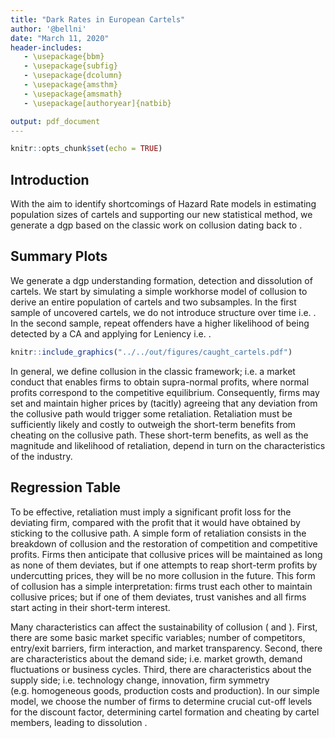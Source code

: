 ```yaml
---
title: "Dark Rates in European Cartels"
author: '@bellni'
date: "March 11, 2020"
header-includes:
   - \usepackage{bbm}
   - \usepackage{subfig}
   - \usepackage{dcolumn}
   - \usepackage{amsthm}
   - \usepackage{amsmath}
   - \usepackage[authoryear]{natbib}

output: pdf_document
---
```


```r
knitr::opts_chunk$set(echo = TRUE)
```

## Introduction
With the aim to identify shortcomings of Hazard Rate models in estimating population 
sizes of cartels and supporting our new statistical method, we generate a dgp based on 
the classic work on collusion dating back to \citet{Stigler:1964}.\footnote{Our general model 
does not discriminate between explicit and tacit collusion. In particular, the model does not 
require communication between the parties. See \citet{Ivaldi:Jullien:Rey:Seabright:Tirole:2003} 
we use and add Woodpulp Case and state that US difference.} 


## Summary Plots

We generate a dgp understanding formation, detection and dissolution of cartels. We start by 
simulating a simple workhorse model of collusion to derive an entire population of cartels 
and two subsamples. In the first sample of uncovered cartels, we do not introduce structure 
over time i.e. \textit{unstructured}. In the second sample, repeat offenders have a higher 
likelihood of being detected by a CA and applying for Leniency  i.e. \textit{structured}. 

```r
knitr::include_graphics("../../out/figures/caught_cartels.pdf")
```
In general, we define collusion in the classic framework; i.e. a market conduct that 
enables firms to obtain supra-normal profits, where normal profits correspond to the 
competitive equilibrium. Consequently, firms may set and maintain higher prices by 
(tacitly) agreeing that any deviation from the collusive path would trigger some retaliation. 
Retaliation must be sufficiently likely and costly to outweigh the short-term benefits from 
cheating on the collusive path. These short-term benefits, as well as the magnitude and 
likelihood of retaliation, depend in turn on the characteristics of the industry. 


## Regression Table

To be effective, retaliation must imply a significant profit loss for the deviating firm, 
compared with the profit that it would have obtained by sticking to the collusive path. 
A simple form of retaliation consists in the breakdown of collusion and the restoration 
of competition and competitive profits. Firms then anticipate that collusive prices will 
be maintained as long as none of them deviates, but if one attempts to reap short-term 
profits by undercutting prices, they will be no more collusion in the future. This form of 
collusion has a simple interpretation: firms trust each other to maintain collusive prices; 
but if one of them deviates, trust vanishes and all firms start acting in their short-term 
interest. 

\input{../../out/tables/regression_table.tex}

Many characteristics can affect the sustainability of collusion 
(\citet{Suslow:Levenstein:2011} and \citet{Stigler:1964}). 
First, there are some basic market specific variables; number of competitors, entry/exit barriers, 
firm interaction, and market transparency. Second, there are characteristics 
about the demand side; i.e. market growth, demand fluctuations or business cycles. 
Third, there are characteristics about the supply side; i.e. technology change, 
innovation, firm symmetry (e.g. homogeneous goods, production costs and production). 
In our simple model, we choose the number of firms to determine crucial cut-off 
levels for the discount factor, determining cartel formation and cheating by cartel members, 
leading to dissolution \citet{Stigler:1964}.

\newpage
\bibliography{Proposal}
\bibliographystyle{apalike}